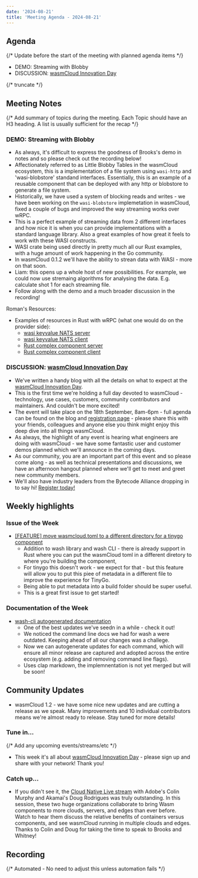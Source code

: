 ```yaml
---
date: '2024-08-21'
title: 'Meeting Agenda - 2024-08-21'
---
```


## Agenda

{/* Update before the start of the meeting with planned agenda items */}

- DEMO: Streaming with Blobby
- DISCUSSION: [wasmCloud Innovation Day](https://wasmcloud.com/innovation-day)

{/* truncate */}

## Meeting Notes

{/* Add summary of topics during the meeting. Each Topic should have an H3 heading. A list is usually sufficient for the recap */}

### DEMO: Streaming with Blobby

- As always, it's difficult to express the goodness of Brooks's demo in notes and so please check out the recording below!
- Affectionately referred to as Little Blobby Tables in the wasmCloud ecosystem, this is a implementation of a file system using `wasi-http` and 'wasi-blobstore' standand interfaces. Essentially, this is an example of a reusable component that can be deployed with any http or blobstore to generate a file system.
- Historically, we have used a system of blocking reads and writes - we have been working on the `wasi-blobstore` implemetation in wasmCloud, fixed a couple of bugs and improved the way streaming works over wRPC.
- This is a perfect example of streaming data from 2 different interfaces and how nice it is when you can provide implementations with a standard language library. Also a great examples of how great it feels to work with these WASI constructs.
- WASI crate being used directly in pretty much all our Rust examples, with a huge amount of work happening in the Go community.
- In wasmCloud 0.1.2 we'll have the ability to strean data with WASI - more on that soon.
- Liam: this opens up a whole host of new possibilities. For example, we could now use stremaing algorithms for analysing the data. E.g. calculate shot 1 for each streaming file.
- Follow along with the demo and a much broader discussion in the recording!

Roman's Resources:
- Examples of resources in Rust with wRPC (what one would do on the provider side):
  - [wasi keyvalue NATS server](https://github.com/bytecodealliance/wrpc/tree/main/examples/rust/wasi-keyvalue-nats-server)
  - [wasi keyvalue NATS client](https://github.com/bytecodealliance/wrpc/tree/main/examples/rust/wasi-keyvalue-nats-client)
  - [Rust complex component server](https://github.com/bytecodealliance/wrpc/tree/main/examples/rust/complex-component-server)
  - [Rust complex component client](https://github.com/bytecodealliance/wrpc/tree/main/examples/rust/complex-component-client)

### DISCUSSION: [wasmCloud Innovation Day](https://wasmcloud.com/innovation-day)

- We've written a handy blog with all the details on what to expect at the [wasmCloud Innovation Day](https://wasmcloud.com/blog/2024-08-19-join-us-for-wasmcloud-innovation-day). 
- This is the first time we're holding a full day devoted to wasmCloud - technology, use cases, customers, community contributors and maintainers. And couldn't be more excited!
- The event will take place on the 18th September, 8am-6pm - full agenda can be found on the blog and [registration page](https://wasmcloud.com/innovation-day) - please share this with your friends, colleagues and anyone else you think might enjoy this deep dive into all things wasmCloud.
- As always, the highlight of any event is hearing what engineers are doing with wasmCloud - we have some fantastic user and customer demos planned which we'll announce in the coming days.
- As our community, you are an important part of this event and so please come along - as well as technical presentations and discussions, we have an afternoon hangout planned where we'll get to meet and greet new community members.
- We'll also have industry leaders from the Bytecode Alliance dropping in to say hi! [Register today!](https://wasmcloud.com/innovation-day)

## Weekly highlights

### Issue of the Week

- [[FEATURE] move wasmcloud.toml to a different directory for a tinygo component](https://github.com/wasmCloud/wasmCloud/issues/2757)
  - Addition to wash library and wash CLI - there is already support in Rust where you can put the wasmCloud toml in a different diretory to where you're building the component,
  - For tinygo this doesn't work - we expect for that - but this feature will allow you to put this piee of metadata in a different file to improve the experience for TinyGo.
  - Being able to put metadata into a build folder should be super useful.
  - This is a great first issue to get started!

### Documentation of the Week

- [wash-cli autogenerated documentation](https://wasmcloud.com/docs/cli/)
  - One of the best updates we've seedn in a while - check it out!
  - We noticed the command line docs we had for wash a were outdated. Keeping ahead of all our changes was a challege.
  - Now we can autogenerate updates for each command, which will ensure all minor release are captured and adopted across the entire ecosystem (e.g. adding and removing command line flags).
  - Uses clap markdown, the implemnentation is not yet merged but will be soon!

## Community Updates

- wasmCloud 1.2 - we have some nice new updates and are cutting a release as we speak. Many improvements and 10 individual contributors means we're almost ready to release. Stay tuned for more details!

### Tune in…

{/* Add any upcoming events/streams/etc */}

- This week it's all about [wasmCloud Innovation Day](https://wasmcloud.com/innovation-day) - please sign up and share with your network! Thank you!

### Catch up…

- If you didn't see it, the [Cloud Native Live stream](https://youtu.be/B1Q_Xx5i6Ek) with Adobe's Colin Murphy and Akamai's Doug Rodrigues was truly outstanding. In this session, these two huge organizations collaborate to bring Wasm components to more clouds, servers, and edges than ever before. Watch to hear them discuss the relative benefits of containers versus components, and see wasmCloud running in multiple clouds and edges. Thanks to Colin and Doug for taking the time to speak to Brooks and Whitney!

## Recording

{/* Automated - No need to adjust this unless automation fails */}

<YouTube url="https://www.youtube.com/watch?v=74uTzwzfc-c" />
